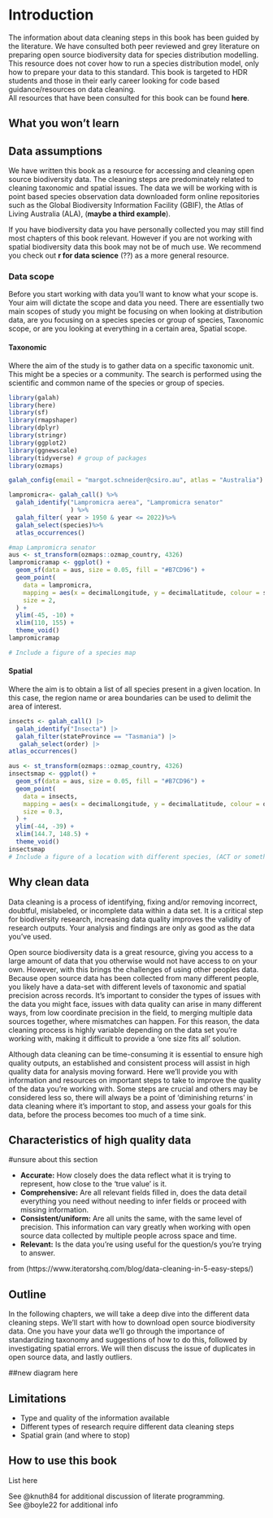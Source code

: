 # Introduction

The information about data cleaning steps in this book has been guided by the literature. We have consulted both peer reviewed and grey literature on preparing open source biodiversity data for species distribution modelling. This resource does not cover how to run a species distribution model, only how to prepare your data to this standard. This book is targeted to HDR students and those in their early career looking for code based guidance/resources on data cleaning.\
All resources that have been consulted for this book can be found **here**.

## What you won't learn

## Data assumptions

We have written this book as a resource for accessing and cleaning open source biodiversity data. The cleaning steps are predominately related to cleaning taxonomic and spatial issues. The data we will be working with is point based species observation data downloaded form online repositories such as the Global Biodiversity Information Facility (GBIF), the Atlas of Living Australia (ALA), (**maybe a third example**).

If you have biodiversity data you have personally collected you may still find most chapters of this book relevant. However if you are not working with spatial biodiversity data this book may not be of much use. We recommend you check out **r for data science** (??) as a more general resource.

### Data scope

Before you start working with data you'll want to know what your scope is. Your aim will dictate the scope and data you need. There are essentially two main scopes of study you might be focusing on when looking at distribution data, are you focusing on a species species or group of species, Taxonomic scope, or are you looking at everything in a certain area, Spatial scope.

#### **Taxonomic**

Where the aim of the study is to gather data on a specific taxonomic unit. This might be a species or a community. The search is performed using the scientific and common name of the species or group of species.

```r
library(galah)
library(here)
library(sf)
library(rmapshaper)
library(dplyr)
library(stringr)
library(ggplot2)
library(ggnewscale)
library(tidyverse) # group of packages
library(ozmaps)

galah_config(email = "margot.schneider@csiro.au", atlas = "Australia")

lampromicra<- galah_call() %>%
  galah_identify("Lampromicra aerea", "Lampromicra senator"
                 ) %>%
  galah_filter( year > 1950 & year <= 2022)%>%
  galah_select(species)%>%
  atlas_occurrences()

```

```r
#map Lampromicra senator
aus <- st_transform(ozmaps::ozmap_country, 4326)
lampromicramap <- ggplot() +
  geom_sf(data = aus, size = 0.05, fill = "#B7CD96") +
  geom_point(
    data = lampromicra,
    mapping = aes(x = decimalLongitude, y = decimalLatitude, colour = species),
    size = 2,
  ) +
  ylim(-45, -10) +
  xlim(110, 155) +
  theme_void()
lampromicramap

# Include a figure of a species map
```

#### **Spatial**

Where the aim is to obtain a list of all species present in a given location. In this case, the region name or area boundaries can be used to delimit the area of interest.

```r

insects <- galah_call() |> 
  galah_identify("Insecta") |>
  galah_filter(stateProvince == "Tasmania") |> 
   galah_select(order) |>
atlas_occurrences() 


```


```r
aus <- st_transform(ozmaps::ozmap_country, 4326)
insectsmap <- ggplot() +
  geom_sf(data = aus, size = 0.05, fill = "#B7CD96") +
  geom_point(
    data = insects,
    mapping = aes(x = decimalLongitude, y = decimalLatitude, colour = order),
    size = 0.3,
  ) +
  ylim(-44, -39) +
  xlim(144.7, 148.5) +
  theme_void()
insectsmap
# Include a figure of a location with different species, (ACT or something)
```

## Why clean data

Data cleaning is a process of identifying, fixing and/or removing incorrect, doubtful, mislabeled, or incomplete data within a data set. It is a critical step for biodiversity research, increasing data quality improves the validity of research outputs. Your analysis and findings are only as good as the data you've used.

Open source biodiversity data is a great resource, giving you access to a large amount of data that you otherwise would not have access to on your own. However, with this brings the challenges of using other peoples data. Because open source data has been collected from many different people, you likely have a data-set with different levels of taxonomic and spatial precision across records. It's important to consider the types of issues with the data you might face, issues with data quality can arise in many different ways, from low coordinate precision in the field, to merging multiple data sources together, where mismatches can happen. For this reason, the data cleaning process is highly variable depending on the data set you're working with, making it difficult to provide a 'one size fits all' solution.

Although data cleaning can be time-consuming it is essential to ensure high quality outputs, an established and consistent process will assist in high quality data for analysis moving forward. Here we'll provide you with information and resources on important steps to take to improve the quality of the data you're working with. Some steps are crucial and others may be considered less so, there will always be a point of 'diminishing returns' in data cleaning where it's important to stop, and assess your goals for this data, before the process becomes too much of a time sink.

## Characteristics of high quality data

#unsure about this section

-   **Accurate:** How closely does the data reflect what it is trying to represent, how close to the 'true value' is it.
-   **Comprehensive:** Are all relevant fields filled in, does the data detail everything you need without needing to infer fields or proceed with missing information.
-   **Consistent/uniform:** Are all units the same, with the same level of precision. This information can vary greatly when working with open source data collected by multiple people across space and time.
-   **Relevant:** Is the data you're using useful for the question/s you're trying to answer.

from (https://www.iteratorshq.com/blog/data-cleaning-in-5-easy-steps/)

## Outline

In the following chapters, we will take a deep dive into the different data cleaning steps. We'll start with how to download open source biodiversity data. One you have your data we'll go through the importance of standardizing taxonomy and suggestions of how to do this, followed by investigating spatial errors. We will then discuss the issue of duplicates in open source data, and lastly outliers.

##new diagram here

## Limitations

-   Type and quality of the information available
-   Different types of research require different data cleaning steps
-   Spatial grain (and where to stop)

## How to use this book

List here

See @knuth84 for additional discussion of literate programming.\
See @boyle22 for additional info
